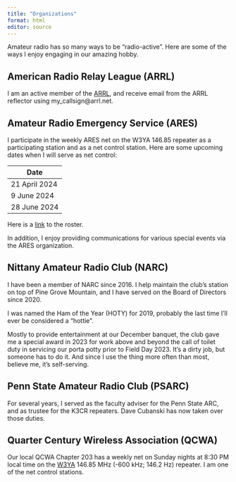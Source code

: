 ```yaml
---
title: "Organizations"
format: html
editor: source
---
```


Amateur radio has so many ways to be "radio-active". Here are some of the ways I enjoy engaging in our amazing hobby.

## American Radio Relay League (ARRL)

I am an active member of the [ARRL](https://arrl.org), and receive email from the ARRL reflector using my_callsign\@arrl.net.

## Amateur Radio Emergency Service (ARES)

I participate in the weekly ARES net on the W3YA 146.85 repeater as a participating station and as a net control station.
Here are some upcoming dates when I will serve as net control:

| Date |
|------|
| 21 April 2024 |
| 9 June 2024 |
| 28 June 2024 |

Here is a [link](https://docs.google.com/spreadsheets/d/1p3o7b1dfbSQFBdolpK4mxtBu5Ck3INsYxUwQgcxkUSw/edit?usp=sharing) to the roster.

In addition, I enjoy providing communications for various special events via the ARES organization.

## Nittany Amateur Radio Club (NARC)

I have been a member of NARC since 2016. I help maintain the club's station on top of Pine Grove Mountain, and I have served on the Board of Directors since 2020.

I was named the Ham of the Year (HOTY) for 2019, probably the last time I'll ever be considered a "hottie".

Mostly to provide entertainment at our December banquet, the club gave me a special award in 2023 for work above and beyond the call of toilet duty in servicing our porta potty prior to Field Day 2023.
It's a dirty job, but someone has to do it.
And since I use the thing more often than most, believe me, it's self-serving.

## Penn State Amateur Radio Club (PSARC)

For several years, I served as the faculty adviser for the Penn State ARC, and as trustee for the K3CR repeaters.
Dave Cubanski has now taken over those duties.

## Quarter Century Wireless Association (QCWA)

Our local QCWA Chapter 203 has a weekly net on Sunday nights at 8:30 PM local time on the [W3YA](https://www.qrz.com/db/w3ya) 146.85 MHz (-600 kHz; 146.2 Hz) repeater. 
I am one of the net control stations.

